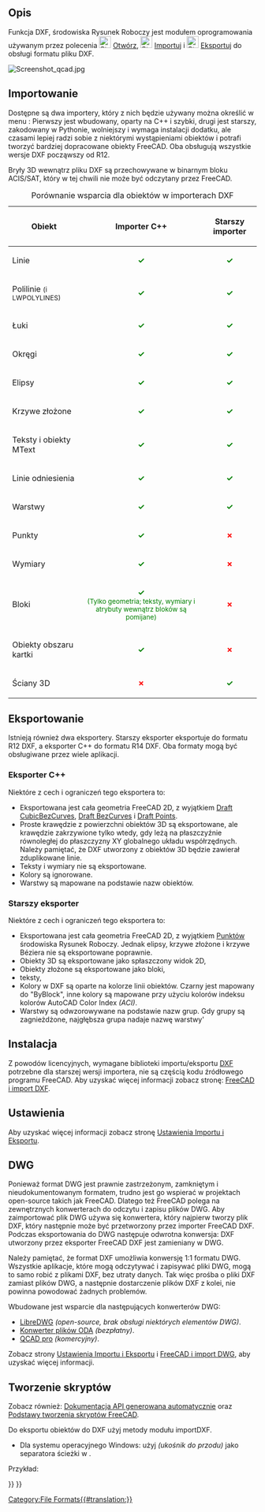 <languages/>

{{Docnav/pl
|[[Draft_Preferences/pl|Preferencje]]
|[[Draft_SVG/pl|SVG]]
|[[Draft_Workbench/pl|środowisko pracy Rysunek Roboczy]]
|IconL=
|IconR=
|IconC=Workbench_Draft.svg
}}

{{TOCright}}

<span id="Description"></span>
==Opis==

Funkcja DXF, środowiska Rysunek Roboczy jest modułem oprogramowania używanym przez polecenia [[File:Std_Open.svg|24px]] [[Std_Open/pl|Otwórz]], [[File:Std_Import.svg|24px]] [[Std_Import/pl|Importuj]] i [[File:Std_Export.svg|24px]] [[Std_Export/pl|Eksportuj]] do obsługi formatu pliku DXF.

[[Image:Screenshot qcad.jpg]]
{{Caption|Rysunek Qcad wyeksportowany do DXF, który jest następnie otwierany w programie FreeCAD}}

<span id="Importing"></span>
==Importowanie==

Dostępne są dwa importery, który z nich będzie używany można określić w menu {{MenuCommand|Edycja → Preferencje → Import/Eksport → DXF}}: Pierwszy jest wbudowany, oparty na C++ i szybki, drugi jest starszy, zakodowany w Pythonie, wolniejszy i wymaga instalacji dodatku, ale czasami lepiej radzi sobie z niektórymi wystąpieniami obiektów i potrafi tworzyć bardziej dopracowane obiekty FreeCAD. Oba obsługują wszystkie wersje DXF począwszy od R12.

Bryły 3D wewnątrz pliku DXF są przechowywane w binarnym bloku ACIS/SAT, który w tej chwili nie może być odczytany przez FreeCAD.


{| class="wikitable" style="text-align:left;"
|+ Porównanie wsparcia dla obiektów w importerach DXF
|-
! Obiekt
! Importer C++
! Starszy importer
|-
| Linie
| style="text-align:center; color:green;" | '''✓'''
| style="text-align:center; color:green;" | '''✓'''
|-
| Polilinie <small>(i LWPOLYLINES)</small>
| style="text-align:center; color:green;" | '''✓'''
| style="text-align:center; color:green;" | '''✓'''
|-
| Łuki
| style="text-align:center; color:green;" | '''✓'''
| style="text-align:center; color:green;" | '''✓'''
|-
| Okręgi
| style="text-align:center; color:green;" | '''✓'''
| style="text-align:center; color:green;" | '''✓'''
|-
| Elipsy
| style="text-align:center; color:green;" | '''✓'''
| style="text-align:center; color:green;" | '''✓'''
|-
| Krzywe złożone
| style="text-align:center; color:green;" | '''✓'''
| style="text-align:center; color:green;" | '''✓'''
|-
| Teksty i obiekty MText
| style="text-align:center; color:green;" | '''✓'''
| style="text-align:center; color:green;" | '''✓'''
|-
| Linie odniesienia
| style="text-align:center; color:green;" | '''✓'''
| style="text-align:center; color:green;" | '''✓'''
|-
| Warstwy
| style="text-align:center; color:green;" | '''✓'''
| style="text-align:center; color:green;" | '''✓'''
|-
| Punkty
| style="text-align:center; color:green;" | '''✓'''
| style="text-align:center; color:red;" | '''✗'''
|-
| Wymiary
| style="text-align:center; color:green;" | '''✓'''
| style="text-align:center; color:red;" | '''✗'''
|-
| Bloki
| style="text-align:center; color:green;" | '''✓''' <br><small>(Tylko geometria; teksty, wymiary i atrybuty wewnątrz bloków są pomijane)</small>
| style="text-align:center; color:red;" | '''✗'''
|-
| Obiekty obszaru kartki
| style="text-align:center; color:green;" | '''✓'''
| style="text-align:center; color:red;" | '''✗'''
|-
| Ściany 3D
| style="text-align:center; color:red;" | '''✗'''
| style="text-align:center; color:green;" | '''✓'''
|}

<span id="Exporting"></span>
==Eksportowanie==

Istnieją również dwa eksportery. Starszy eksporter eksportuje do formatu R12 DXF, a eksporter C++ do formatu R14 DXF. Oba formaty mogą być obsługiwane przez wiele aplikacji.

<span id="C++_exporter"></span>
===Eksporter C++===

Niektóre z cech i ograniczeń tego eksportera to:
* Eksportowana jest cała geometria FreeCAD 2D, z wyjątkiem [[Draft_CubicBezCurve/pl|Draft CubicBezCurves]], [[Draft_BezCurve/pl|Draft BezCurves]] i [[Draft_Point/pl|Draft Points]].
* Proste krawędzie z powierzchni obiektów 3D są eksportowane, ale krawędzie zakrzywione tylko wtedy, gdy leżą na płaszczyźnie równoległej do płaszczyzny XY globalnego układu współrzędnych. Należy pamiętać, że DXF utworzony z obiektów 3D będzie zawierał zduplikowane linie.
* Teksty i wymiary nie są eksportowane.
* Kolory są ignorowane.
* Warstwy są mapowane na podstawie nazw obiektów.

<span id="Legacy_exporter"></span>
===Starszy eksporter===

Niektóre z cech i ograniczeń tego eksportera to:
* Eksportowana jest cała geometria FreeCAD 2D, z wyjątkiem [[Draft_Point/pl|Punktów]] środowiska Rysunek Roboczy. Jednak elipsy, krzywe złożone i krzywe Béziera nie są eksportowane poprawnie.
* Obiekty 3D są eksportowane jako spłaszczony widok 2D,
* Obiekty złożone są eksportowane jako bloki,
* teksty,
* Kolory w DXF są oparte na kolorze linii obiektów. Czarny jest mapowany do "ByBlock", inne kolory są mapowane przy użyciu kolorów indeksu kolorów AutoCAD Color Index ''(ACI)''.
* Warstwy są odwzorowywane na podstawie nazw grup. Gdy grupy są zagnieżdżone, najgłębsza grupa nadaje nazwę warstwy'

<span id="Installing"></span>
==Instalacja==

Z powodów licencyjnych, wymagane biblioteki importu/eksportu [[DXF/pl|DXF]] potrzebne dla starszej wersji importera, nie są częścią kodu źródłowego programu FreeCAD.
Aby uzyskać więcej informacji zobacz stronę: [[FreeCAD_and_DXF_Import/pl|FreeCAD i import DXF]].

<span id="Preferences"></span>
==Ustawienia== 

Aby uzyskać więcej informacji zobacz stronę [[Import_Export_Preferences/pl|Ustawienia Importu i Eksportu]].

<span id="DWG"></span>
==DWG==

Ponieważ format DWG jest prawnie zastrzeżonym, zamkniętym i nieudokumentowanym formatem, trudno jest go wspierać w projektach open-source takich jak FreeCAD. Dlatego też FreeCAD polega na zewnętrznych konwerterach do odczytu i zapisu plików DWG. Aby zaimportować plik DWG używa się konwertera, który najpierw tworzy plik DXF, który następnie może być przetworzony przez importer FreeCAD DXF. Podczas eksportowania do DWG następuje odwrotna konwersja: DXF utworzony przez eksporter FreeCAD DXF jest zamieniany w DWG.

Należy pamiętać, że format DXF umożliwia konwersję 1:1 formatu DWG. Wszystkie aplikacje, które mogą odczytywać i zapisywać pliki DWG, mogą to samo robić z plikami DXF, bez utraty danych. Tak więc prośba o pliki DXF zamiast plików DWG, a następnie dostarczenie plików DXF z kolei, nie powinna powodować żadnych problemów.

Wbudowane jest wsparcie dla następujących konwerterów DWG:
* [https://www.gnu.org/software/libredwg LibreDWG] ''(open-source, brak obsługi niektórych elementów DWG)''.
* [https://www.opendesign.com/guestfiles/oda_file_converter Konwerter plików ODA ] ''(bezpłatny)''.
* [https://qcad.org/en/qcad-command-line-tools#dwg2dwg QCAD pro] ''(komercyjny)''.

Zobacz strony [[Import_Export_Preferences/pl#DWG|Ustawienia Importu i Eksportu]] i [[FreeCAD_and_DWG_Import/pl|FreeCAD i import DWG]], aby uzyskać więcej informacji.

<span id="Scripting"></span>
==Tworzenie skryptów==

Zobacz również: 
[https://freecad.github.io/SourceDoc/ Dokumentacja API generowana automatycznie]
oraz [[FreeCAD_Scripting_Basics/pl|Podstawy tworzenia skryptów FreeCAD]].

Do eksportu obiektów do DXF użyj metody {{incode|export}} modułu importDXF.

{{Code|code=
importDXF.export(objectslist, filename, nospline=False, lwPoly=False)
}}

* Dla systemu operacyjnego Windows: użyj {{FileName|/}} ''(ukośnik do przodu)'' jako separatora ścieżki w {{Incode|filename}}.

Przykład:

{{Code|code=
import FreeCAD as App
import Draft
import importDXF

doc = App.newDocument()

polygon1 = Draft.make_polygon(3, radius=500)
polygon2 = Draft.make_polygon(5, radius=1500)

doc.recompute()

objects = [polygon1, polygon2]
importDXF.export(objects, "/home/user/Pictures/myfile.dxf")
}}


{{Docnav/pl
|[[Draft_Preferences/pl|Preferencje]]
|[[Draft_SVG/pl|SVG]]
|[[Draft_Workbench/pl|środowisko pracy Rysunek Roboczy]]
|IconL=
|IconR=
|IconC=Workbench_Draft.svg
}}

{{Draft Tools navi{{#translation:}}}}
{{Userdocnavi{{#translation:}}}}
[[Category:File Formats{{#translation:}}]]